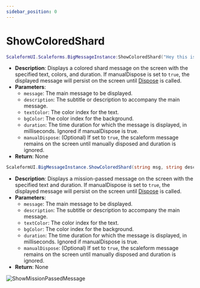 ```yaml
---
sidebar_position: 0
---
```


# ShowColoredShard


<Tabs>

<TabItem value="lua" label="Lua">

```lua
ScaleformUI.Scaleforms.BigMessageInstance:ShowColoredShard("Hey this is a example", "This is a subtitle", 1, 0, 5000, false)
```
- **Description**: Displays a colored shard message on the screen with the specified text, colors, and duration. If manualDispose is set to `true`, the displayed message will persist on the screen until [Dispose](/scaleformui/docs/ScaleformUI/scaleforms/Dispose) is called.
- **Parameters**:
  - `message`: The main message to be displayed.
  - `description`: The subtitle or description to accompany the main message.
  - `textColor`: The color index for the text.
  - `bgColor`: The color index for the background.
  - `duration`: The time duration for which the message is displayed, in milliseconds. Ignored if manualDispose is true.
  - `manualDispose`: (Optional) If set to `true`, the scaleform message remains on the screen until manually disposed and duration is ignored.
- **Return**: None

</TabItem>
<TabItem value="csharp" label="C#">

```csharp
ScaleformUI.BigMessageInstance.ShowColoredShard(string msg, string desc, HudColor textColor, HudColor bgColor, int time = 5000, bool manualDispose = false);
```
- **Description**: Displays a mission-passed message on the screen with the specified text and duration. If manualDispose is set to `true`, the displayed message will persist on the screen until [Dispose](/scaleformui/docs/ScaleformUI/scaleforms/Dispose) is called.
- **Parameters**:
  - `message`: The main message to be displayed.
  - `description`: The subtitle or description to accompany the main message.
  - `textColor`: The color index for the text.
  - `bgColor`: The color index for the background.
  - `duration`: The time duration for which the message is displayed, in milliseconds. Ignored if manualDispose is true.
  - `manualDispose`: (Optional) If set to `true`, the scaleform message remains on the screen until manually disposed and duration is ignored.
- **Return**: None

</TabItem>
</Tabs>

![ShowMissionPassedMessage](https://i.imgur.com/SjJgTLU.png)